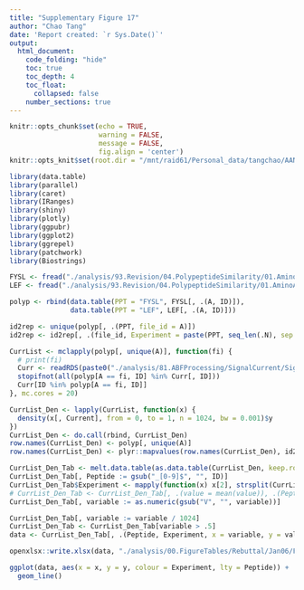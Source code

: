 ```yaml
---
title: "Supplementary Figure 17"
author: "Chao Tang"
date: 'Report created: `r Sys.Date()`'
output: 
  html_document: 
    code_folding: "hide"
    toc: true
    toc_depth: 4
    toc_float: 
      collapsed: false
    number_sections: true
---
```


```r
knitr::opts_chunk$set(echo = TRUE, 
                      warning = FALSE, 
                      message = FALSE, 
                      fig.align = 'center')
knitr::opts_knit$set(root.dir = "/mnt/raid61/Personal_data/tangchao/AANanopore")
```

```r
library(data.table)
library(parallel)
library(caret)
library(IRanges)
library(shiny)
library(plotly)
library(ggpubr)
library(ggplot2)
library(ggrepel)
library(patchwork)
library(Biostrings)
```

```r
FYSL <- fread("./analysis/93.Revision/04.PolypeptideSimilarity/01.AminoAcidPrediction/FYSL.txt", sep = "\t")
LEF <- fread("./analysis/93.Revision/04.PolypeptideSimilarity/01.AminoAcidPrediction/LEF.txt", sep = "\t")
```

```r
polyp <- rbind(data.table(PPT = "FYSL", FYSL[, .(A, ID)]), 
               data.table(PPT = "LEF", LEF[, .(A, ID)]))
```

```r
id2rep <- unique(polyp[, .(PPT, file_id = A)])
id2rep <- id2rep[, .(file_id, Experiment = paste(PPT, seq_len(.N), sep = "_")), PPT]
```

```r
CurrList <- mclapply(polyp[, unique(A)], function(fi) {
  # print(fi)
  Curr <- readRDS(paste0("./analysis/81.ABFProcessing/SignalCurrent/SignalCurrent_", gsub("\\.[0-9]$", "", fi), ".Rds"))
  stopifnot(all(polyp[A == fi, ID] %in% Curr[, ID]))
  Curr[ID %in% polyp[A == fi, ID]]
}, mc.cores = 20)
```

```r
CurrList_Den <- lapply(CurrList, function(x) {
  density(x[, Current], from = 0, to = 1, n = 1024, bw = 0.001)$y
})
CurrList_Den <- do.call(rbind, CurrList_Den)
row.names(CurrList_Den) <- polyp[, unique(A)]
row.names(CurrList_Den) <- plyr::mapvalues(row.names(CurrList_Den), id2rep$file_id, id2rep$Experiment)
```

```r
CurrList_Den_Tab <- melt.data.table(as.data.table(CurrList_Den, keep.rownames = "ID"), id.vars = "ID")
CurrList_Den_Tab[, Peptide := gsub("_[0-9]$", "", ID)]
CurrList_Den_Tab$Experiment <- mapply(function(x) x[2], strsplit(CurrList_Den_Tab$ID, "_"))
# CurrList_Den_Tab <- CurrList_Den_Tab[, .(value = mean(value)), .(Peptide, variable)]
CurrList_Den_Tab[, variable := as.numeric(gsub("V", "", variable))]

CurrList_Den_Tab[, variable := variable / 1024]
CurrList_Den_Tab <- CurrList_Den_Tab[variable > .5]
data <- CurrList_Den_Tab[, .(Peptide, Experiment, x = variable, y = value)]
```

```r
openxlsx::write.xlsx(data, "./analysis/00.FigureTables/Rebuttal/Jan06/Figures/Data/SupFig17.xlsx")
```

```r
ggplot(data, aes(x = x, y = y, colour = Experiment, lty = Peptide)) + 
  geom_line()
```

